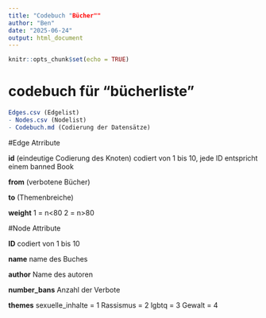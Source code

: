 ---
title: "Codebuch "Bücher""
author: "Ben"
date: "2025-06-24"
output: html_document
---

```{r setup, include=FALSE}
knitr::opts_chunk$set(echo = TRUE)
```

# codebuch für "bücherliste"

```{r inhalt}
Edges.csv (Edgelist)
- Nodes.csv (Nodelist)
- Codebuch.md (Codierung der Datensätze)
```
#Edge Atrribute

**id**
(eindeutige Codierung des Knoten)
codiert von 1 bis 10, jede ID entspricht einem banned Book

**from**
(verbotene Bücher)

**to**
(Themenbreiche)

**weight**
1 = n<80
2 = n>80

#Node Attribute

**ID** 
codiert von 1 bis 10

**name** 
name des Buches

**author**
Name des autoren

**number_bans**
Anzahl der Verbote

**themes**
sexuelle_inhalte = 1
Rassismus = 2
lgbtq = 3
Gewalt = 4


